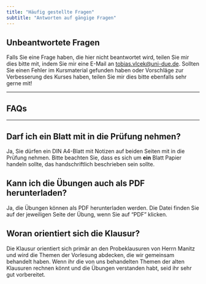 ```yaml
---
title: "Häufig gestellte Fragen"
subtitle: "Antworten auf gängige Fragen"
---
```


## Unbeantwortete Fragen

Falls Sie eine Frage haben, die hier nicht beantwortet wird, teilen Sie mir dies bitte mit, indem Sie mir eine E-Mail an [tobias.vlcek@uni-due.de](mailto:tobias.vlcek@uni-due.de?subject=Produktionsmanagement%3A%20%3CIhr%20Betreff%3E). Sollten Sie einen Fehler im Kursmaterial gefunden haben oder Vorschläge zur Verbesserung des Kurses haben, teilen Sie mir dies bitte ebenfalls sehr gerne mit!

---

## FAQs

---

## Darf ich ein Blatt mit in die Prüfung nehmen?

Ja, Sie dürfen ein DIN A4-Blatt mit Notizen auf beiden Seiten mit in die Prüfung nehmen. Bitte beachten Sie, dass es sich um **ein** Blatt Papier handeln sollte, das handschriftlich beschrieben sein sollte.

## Kann ich die Übungen auch als PDF herunterladen?

Ja, die Übungen können als PDF herunterladen werden. Die Datei finden Sie auf der jeweiligen Seite der Übung, wenn Sie auf "PDF" klicken.

## Woran orientiert sich die Klausur?

Die Klausur orientiert sich primär an den Probeklausuren von Herrn Manitz und wird die Themen der Vorlesung abdecken, die wir gemeinsam behandelt haben. Wenn ihr die von uns behandelten Themen der alten Klausuren rechnen könnt und die Übungen verstanden habt, seid ihr sehr gut vorbereitet.
